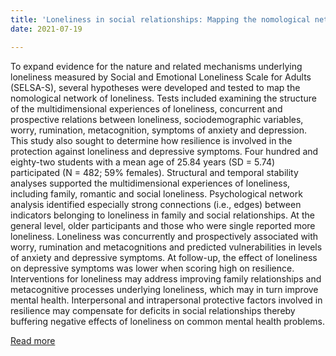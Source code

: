 ```yaml
---
title: 'Loneliness in social relationships: Mapping the nomological network of loneliness with key conceptual domains and theoretical constructs'
date: 2021-07-19

---
```

To expand evidence for the nature and related mechanisms underlying loneliness measured by Social and Emotional Loneliness Scale for Adults (SELSA-S), several hypotheses were developed and tested to map the nomological network of loneliness. Tests included examining the structure of the multidimensional experiences of loneliness, concurrent and prospective relations between loneliness, sociodemographic variables, worry, rumination, metacognition, symptoms of anxiety and depression. This study also sought to determine how resilience is involved in the protection against loneliness and depressive symptoms. Four hundred and eighty-two students with a mean age of 25.84 years (SD = 5.74) participated (N = 482; 59% females). Structural and temporal stability analyses supported the multidimensional experiences of loneliness, including family, romantic and social loneliness. Psychological network analysis identified especially strong connections (i.e., edges) between indicators belonging to loneliness in family and social relationships. At the general level, older participants and those who were single reported more loneliness. Loneliness was concurrently and prospectively associated with worry, rumination and metacognitions and predicted vulnerabilities in levels of anxiety and depressive symptoms. At follow-up, the effect of loneliness on depressive symptoms was lower when scoring high on resilience. Interventions for loneliness may address improving family relationships and metacognitive processes underlying loneliness, which may in turn improve mental health. Interpersonal and intrapersonal protective factors involved in resilience may compensate for deficits in social relationships thereby buffering negative effects of loneliness on common mental health problems.

[Read more](https://doi.org/10.1177/02654075211033035)


